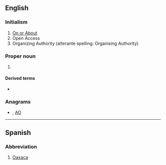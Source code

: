 {{also|oa|.o'a|oa'|óa|ōa|o.a.|o. Ä.}}
==English==

===Initialism===
{{rfc-header|Initialism}}
{{head|en|initialism}}

# [[on or about|On or About]]
# Open Access
# Organizing Authority (alterante spelling: Organising Authority)

===Proper noun===
{{en-proper noun}}

# {{lb|en|scouting}} {{w|en|Order of the Arrow}}

====Derived terms====
* {{l|en|OAer}}

===Anagrams===
* {{l|en|ao}}, [[AO#English|AO]]

----

==Spanish==

===Abbreviation===
{{rfc-header|Abbreviation}}
{{head|es|abbreviation}}

# [[Oaxaca]] {{gloss|Mexican state}}